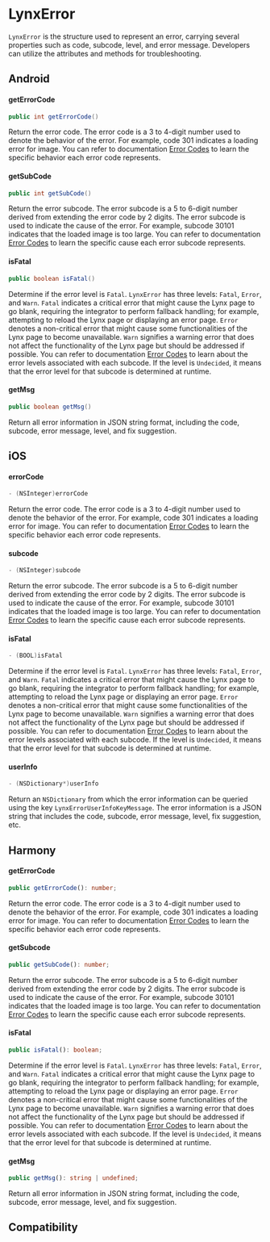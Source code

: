 # LynxError

`LynxError` is the structure used to represent an error,
carrying several properties such as code, subcode, level, and error message.
Developers can utilize the attributes and methods for troubleshooting.

## Android

#### getErrorCode

```java
public int getErrorCode()
```

Return the error code. The error code is a 3 to 4-digit number used to denote the behavior of the error. For example, code 301 indicates a loading error for image. You can refer to documentation [Error Codes](/api/errors/error-code) to learn the specific behavior each error code represents.

#### getSubCode

```java
public int getSubCode()
```

Return the error subcode. The error subcode is a 5 to 6-digit number derived from extending the error code by 2 digits. The error subcode is used to indicate the cause of the error. For example, subcode 30101 indicates that the loaded image is too large. You can refer to documentation [Error Codes](/api/errors/error-code) to learn the specific cause each error subcode represents.

#### isFatal

```java
public boolean isFatal()
```

Determine if the error level is `Fatal`. `LynxError` has three levels: `Fatal`, `Error`, and `Warn`. `Fatal` indicates a critical error that might cause the Lynx page to go blank, requiring the integrator to perform fallback handling; for example, attempting to reload the Lynx page or displaying an error page. `Error` denotes a non-critical error that might cause some functionalities of the Lynx page to become unavailable. `Warn` signifies a warning error that does not affect the functionality of the Lynx page but should be addressed if possible. You can refer to documentation [Error Codes](/api/errors/error-code) to learn about the error levels associated with each subcode. If the level is `Undecided`, it means that the error level for that subcode is determined at runtime.

#### getMsg

```java
public boolean getMsg()
```

Return all error information in JSON string format, including the code, subcode, error message, level, and fix suggestion.

## iOS

#### errorCode

```objective-c
- (NSInteger)errorCode
```

Return the error code. The error code is a 3 to 4-digit number used to denote the behavior of the error. For example, code 301 indicates a loading error for image. You can refer to documentation [Error Codes](/api/errors/error-code) to learn the specific behavior each error code represents.

#### subcode

```objective-c
- (NSInteger)subcode
```

Return the error subcode. The error subcode is a 5 to 6-digit number derived from extending the error code by 2 digits. The error subcode is used to indicate the cause of the error. For example, subcode 30101 indicates that the loaded image is too large. You can refer to documentation [Error Codes](/api/errors/error-code) to learn the specific cause each error subcode represents.

#### isFatal

```objective-c
- (BOOL)isFatal
```

Determine if the error level is `Fatal`. `LynxError` has three levels: `Fatal`, `Error`, and `Warn`. `Fatal` indicates a critical error that might cause the Lynx page to go blank, requiring the integrator to perform fallback handling; for example, attempting to reload the Lynx page or displaying an error page. `Error` denotes a non-critical error that might cause some functionalities of the Lynx page to become unavailable. `Warn` signifies a warning error that does not affect the functionality of the Lynx page but should be addressed if possible. You can refer to documentation [Error Codes](/api/errors/error-code) to learn about the error levels associated with each subcode. If the level is `Undecided`, it means that the error level for that subcode is determined at runtime.

#### userInfo

```objective-c
- (NSDictionary*)userInfo
```

Return an `NSDictionary` from which the error information can be queried using the key `LynxErrorUserInfoKeyMessage`. The error information is a JSON string that includes the code, subcode, error message, level, fix suggestion, etc.

## Harmony

#### getErrorCode

```typescript
public getErrorCode(): number;
```

Return the error code. The error code is a 3 to 4-digit number used to denote the behavior of the error. For example, code 301 indicates a loading error for image. You can refer to documentation [Error Codes](/api/errors/error-code) to learn the specific behavior each error code represents.

#### getSubcode

```typescript
public getSubCode(): number;
```

Return the error subcode. The error subcode is a 5 to 6-digit number derived from extending the error code by 2 digits. The error subcode is used to indicate the cause of the error. For example, subcode 30101 indicates that the loaded image is too large. You can refer to documentation [Error Codes](/api/errors/error-code) to learn the specific cause each error subcode represents.

#### isFatal

```typescript
public isFatal(): boolean;
```

Determine if the error level is `Fatal`. `LynxError` has three levels: `Fatal`, `Error`, and `Warn`. `Fatal` indicates a critical error that might cause the Lynx page to go blank, requiring the integrator to perform fallback handling; for example, attempting to reload the Lynx page or displaying an error page. `Error` denotes a non-critical error that might cause some functionalities of the Lynx page to become unavailable. `Warn` signifies a warning error that does not affect the functionality of the Lynx page but should be addressed if possible. You can refer to documentation [Error Codes](/api/errors/error-code) to learn about the error levels associated with each subcode. If the level is `Undecided`, it means that the error level for that subcode is determined at runtime.

#### getMsg

```typescript
public getMsg(): string | undefined;
```

Return all error information in JSON string format, including the code, subcode, error message, level, and fix suggestion.

## Compatibility


<LegacyCompatTable metadata="errors/lynx-error" />
